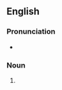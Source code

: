 {{also|threepenny bit}}
==English==
{{wikipedia|Threepence (British coin)}}

===Pronunciation===
* {{audio|en|En-uk-threepenny-bit.ogg|Audio (UK)}}

===Noun===
{{en-noun|head=[[threepenny]]-[[bit]]}}
# {{alternative form of|en|threepenny bit}}